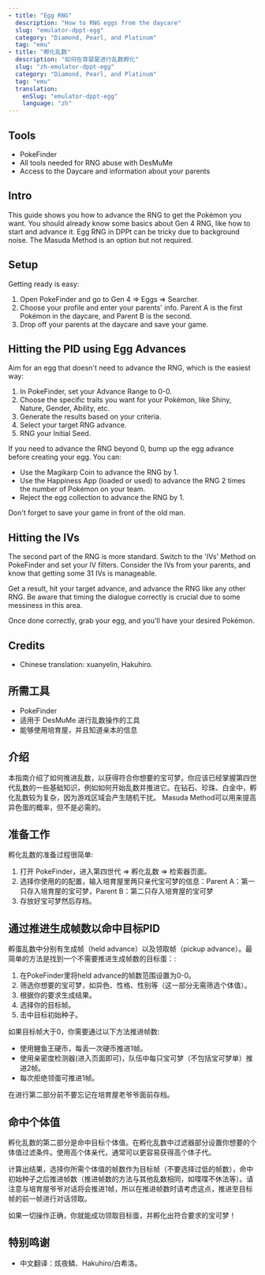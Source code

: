 ```yaml
---
- title: "Egg RNG"
  description: "How to RNG eggs from the daycare"
  slug: "emulator-dppt-egg"
  category: "Diamond, Pearl, and Platinum"
  tag: "emu"
- title: "孵化乱数"
  description: "如何在育婴屋进行乱数孵化"
  slug: "zh-emulator-dppt-egg"
  category: "Diamond, Pearl, and Platinum"
  tag: "emu"
  translation:
    enSlug: "emulator-dppt-egg"
    language: "zh"
---
```


<ShowIf slug="/emulator-dppt-egg">

## Tools

- PokeFinder
- All tools needed for RNG abuse with DesMuMe
- Access to the Daycare and information about your parents

## Intro

This guide shows you how to advance the RNG to get the Pokémon you want. You should already know some basics about Gen 4 RNG, like how to start and advance it. Egg RNG in DPPt can be tricky due to background noise. The Masuda Method is an option but not required.

## Setup

Getting ready is easy:

1. Open PokeFinder and go to Gen 4 => Eggs => Searcher.
2. Choose your profile and enter your parents' info. Parent A is the first Pokémon in the daycare, and Parent B is the second.
3. Drop off your parents at the daycare and save your game.

## Hitting the PID using Egg Advances

Aim for an egg that doesn't need to advance the RNG, which is the easiest way:

1. In PokeFinder, set your Advance Range to 0-0.
2. Choose the specific traits you want for your Pokémon, like Shiny, Nature, Gender, Ability, etc.
3. Generate the results based on your criteria.
4. Select your target RNG advance.
5. RNG your Initial Seed.

If you need to advance the RNG beyond 0, bump up the egg advance before creating your egg. You can:

- Use the Magikarp Coin to advance the RNG by 1.
- Use the Happiness App (loaded or used) to advance the RNG 2 times the number of Pokémon on your team.
- Reject the egg collection to advance the RNG by 1.

Don't forget to save your game in front of the old man.

## Hitting the IVs

The second part of the RNG is more standard. Switch to the 'IVs' Method on PokeFinder and set your IV filters. Consider the IVs from your parents, and know that getting some 31 IVs is manageable.

Get a result, hit your target advance, and advance the RNG like any other RNG. Be aware that timing the dialogue correctly is crucial due to some messiness in this area.

Once done correctly, grab your egg, and you'll have your desired Pokémon.

## Credits

- Chinese translation: xuanyelin, Hakuhiro.

</ShowIf>

<ShowIf slug="/zh-emulator-dppt-egg">

## 所需工具

- PokeFinder
- 适用于 DesMuMe 进行乱数操作的工具
- 能够使用培育屋，并且知道亲本的信息

## 介绍

本指南介绍了如何推进乱数，以获得符合你想要的宝可梦。你应该已经掌握第四世代乱数的一些基础知识，例如如何开始乱数并推进它。在钻石、珍珠、白金中，孵化乱数较为复杂，因为游戏区域会产生随机干扰。
Masuda Method可以用来提高异色蛋的概率，但不是必需的。

## 准备工作

孵化乱数的准备过程很简单:

1. 打开 PokeFinder，进入第四世代 => 孵化乱数 => 检索器页面。
2. 选择你使用的的配置，输入培育屋里两只亲代宝可梦的信息：Parent A：第一只存入培育屋的宝可梦，Parent B：第二只存入培育屋的宝可梦
3. 存放好宝可梦然后存档。

## 通过推进生成帧数以命中目标PID

孵蛋乱数中分别有生成帧（held advance）以及领取帧（pickup advance）。最简单的方法是找到一个不需要推进生成帧数的目标蛋：:

1. 在PokeFinder里将held advance的帧数范围设置为0-0。
2. 筛选你想要的宝可梦，如异色、性格、性别等（这一部分无需筛选个体值）。
3. 根据你的要求生成结果。
4. 选择你的目标帧。
5. 击中目标初始种子。

如果目标帧大于0，你需要通过以下方法推进帧数:

- 使用鲤鱼王硬币，每丢一次硬币推进1帧。
- 使用亲密度检测器(进入页面即可)，队伍中每只宝可梦（不包括宝可梦单）推进2帧。
- 每次拒绝领蛋可推进1帧。

在进行第二部分前不要忘记在培育屋老爷爷面前存档。

## 命中个体值

孵化乱数的第二部分是命中目标个体值。在孵化乱数中过滤器部分设置你想要的个体值过滤条件。使用高个体亲代，通常可以更容易获得高个体子代。

计算出结果，选择你所需个体值的帧数作为目标帧（不要选择过低的帧数），命中初始种子之后推进帧数（推进帧数的方法与其他乱数相同，如喋喋不休法等）。请注意与培育屋爷爷对话将会推进1帧，所以在推进帧数时请考虑这点，推进至目标帧的前一帧进行对话领取。

如果一切操作正确，你就能成功领取目标蛋，并孵化出符合要求的宝可梦！

## 特别鸣谢

- 中文翻译：炫夜鳞、Hakuhiro/白希洛。

</ShowIf>
